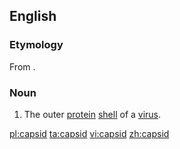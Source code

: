 ==English==
{{wikipedia}}

===Etymology===
From {{der|en|fr|capside}}.

===Noun===
{{en-noun}}

# The outer [[protein]] [[shell]] of a [[virus]].

[[pl:capsid]]
[[ta:capsid]]
[[vi:capsid]]
[[zh:capsid]]